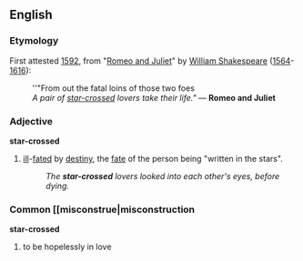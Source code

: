 {{wikipedia}}

==English==
===Etymology===
First attested [[w:1592|1592]], from "[[w:Romeo and Juliet|Romeo and Juliet]]" by [[w:William Shakespeare|William Shakespeare]] ([[w:1564|1564]]-[[w:1616|1616]]):
:''"From out the fatal loins of those two foes
:''A pair of [[star-crossed]] lovers take their life."'' &mdash; '''Romeo and Juliet'''

===Adjective===
'''star-crossed'''
#[[ill]]-[[fated]] by [[destiny]], the [[fate]] of the person being "written in the stars".
#:''The '''star-crossed''' lovers looked into each other's eyes, before dying.''

=== Common [[misconstrue|misconstruction ===
'''star-crossed'''
#to be hopelessly in love